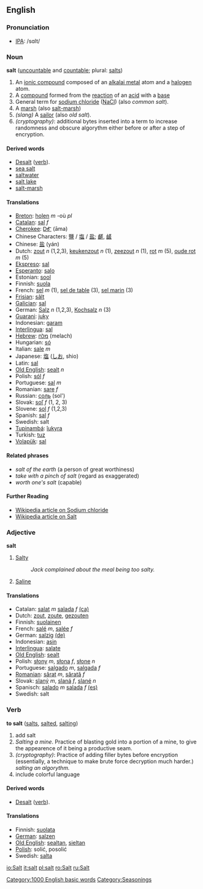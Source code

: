 ==English==
=== Pronunciation ===
*[[w:IPA|IPA]]: /sɑlt/

=== Noun ===
'''salt''' ([[uncountable]] and [[countable]]; plural: [[salts]])

#An [[ionic compound]] composed of an [[alkalai metal]] atom and a [[halogen]] atom.
#A [[compound]] formed from the [[reaction]] of an [[acid]] with a [[base]]
#General term for [[sodium chloride]] ([[NaCl]]) (also ''common salt'').
#A [[marsh]] (also [[salt-marsh]])
#''(slang)'' A [[sailor]] (also ''old salt'').
#''(cryptography)'': additional bytes inserted into a term to increase randomness and obscure algorythm either before or after a step of encryption.

====Derived words====
*[[Desalt]] ([[verb]]).
*[[sea salt]]
*[[saltwater]]
*[[salt lake]]
*[[salt-marsh]]

==== Translations ====
*[[Breton]]: [[holen]] ''m'' -où ''pl''
*[[Catalan]]: [[sal]] ''f''
*[[Cherokee]]: [[ᎠᎹ]] (āma)
*Chinese Characters: [[鹽]] / [[塩]] / [[盐]]; [[鹺]], [[鹾]]
*Chinese: [[盐]] (yán)
*Dutch: [[zout]] ''n'' (1,2,3), [[keukenzout]] ''n'' (1), [[zeezout]] ''n'' (1), [[rot]] ''m'' (5),  [[oude rot]] ''m'' (5)
*[[Ekspreso]]: [[sal]]
*[[Esperanto]]: [[salo]]
*Estonian: [[sool]]
*Finnish: [[suola]]
*French: [[sel]] ''m'' (1), [[sel de table]] (3), [[sel marin]] (3)
*[[Frisian]]: [[sâlt]]
*[[Galician]]: [[sal]]
*German: [[Salz]] ''n'' (1,2,3), [[Kochsalz]] ''n'' (3)
*[[Guarani]]: [[juky]]
*Indonesian: [[garam]]
*[[Interlingua]]: [[sal]] 
*[[Hebrew]]: [[מלח]] (melach)
*Hungarian: [[só]]
*Italian: [[sale]] ''m''
*Japanese: [[塩]] ([[しお]], shio)
*Latin: [[sal]]
*[[Old English]]: [[sealt]] ''n''
*Polish: [[sól]] ''f''
*Portuguese: [[sal]] ''m''
*Romanian: [[sare]] ''f''
*Russian: [[соль]] (sol')
*Slovak: [[soľ]] ''f'' (1, 2, 3)
*Slovene: [[sol]] ''f'' (1,2,3)
*Spanish: [[sal]] ''f''
*Swedish: salt
*[[Tupinambá]]: [[îukyra]]
*Turkish: [[tuz]]
*[[Volapük]]: [[sal]]

====Related phrases====
*''salt of the earth'' (a person of great worthiness)
*''take with a pinch of salt'' (regard as exaggerated)
*''worth one's salt'' (capable)

====Further Reading====
*[[w:Sodium_chloride|Wikipedia article on Sodium chloride]]
*[[w:Salt|Wikipedia article on Salt]]

===Adjective===
'''salt'''

#[[Salty]]
#:''Jack complained about the meal being too salty.''
#[[Saline]]

==== Translations ====
*Catalan: [[salat]] ''m'' [[salada]] ''f'' [[:ca:salat|(ca)]]
*Dutch: [[zout]], [[zoute]], [[gezouten]]
*Finnish: [[suolainen]]
*French: [[salé]] ''m'', [[salée]] ''f''
*German: [[salzig]] [[:de:salzig|(de)]]
*Indonesian: [[asin]]
*[[Interlingua]]: [[salate]]
*[[Old English]]: [[sealt]]
*Polish: [[słony]] ''m'', [[słona]] ''f'', [[słone]] ''n''
*Portuguese: [[salgado]] ''m'', [[salgada]] ''f''
*[[Romanian]]: [[sărat]] ''m'', [[sărată]] ''f''
*Slovak: [[slaný]] ''m'', [[slaná]] ''f'', [[slané]] ''n''
*Spanisch: [[salado]] ''m'' [[salada]] ''f'' [[:es:salado|(es)]]
*Swedish: salt

=== Verb ===
'''to salt''' ([[salts]], [[salted]], [[salting]])

#add salt
#''Salting a mine''. Practice of blasting gold into a portion of a mine, to give the appearence of it being a productive seam.
#''(cryptography)'': Practice of adding filler bytes before encryption (essentially, a technique to make brute force decryption much harder.)  ''salting an algorythm.''
# include colorful language
====Derived words====
*[[Desalt]] ([[verb]]).

====Translations====
*Finnish: [[suolata]]
*[[German]]: [[salzen]]
*[[Old English]]: [[sealtan]], [[sieltan]]
*[[Polish]]: solić, posolić
*Swedish: [[salta]]

[[Category:1000 English basic words]]
[[Category:Seasonings]]

[[io:Salt]]
[[it:salt]]
[[pl:salt]]
[[ro:Salt]]
[[ru:Salt]]